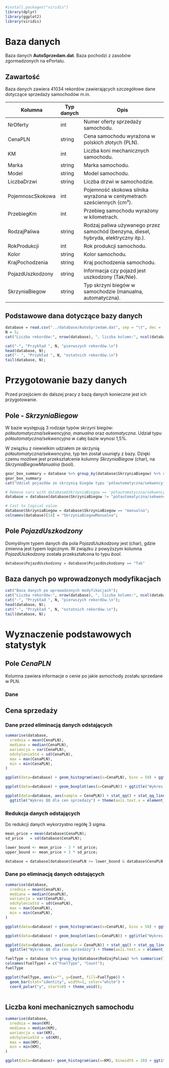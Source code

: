 ```r
#install.packages("viridis")
library(dplyr)
library(ggplot2)
library(viridis)
```

# Baza danych
  Baza danych **AutoSprzedam.dat**. Baza pochodzi z zasobów zgormadzonych na ePortalu.

## Zawartość
  Baza danych zawiera 41034 rekordów zawierających szczegółowe dane dotyczące sprzedaży samochodów m.in.

  <p style="text-align:center;">
  | Kolumna            | Typ danych | Opis                                                                                      |
  |--------------------|------------|-------------------------------------------------------------------------------------------|
  | NrOferty           | int        | Numer oferty sprzedaży samochodu.                                                        |
  | CenaPLN            | string      | Cena samochodu wyrażona w polskich złotych (PLN).                                         |
  | KM                 | int        | Liczba koni mechanicznych samochodu.                                                      |
  | Marka              | string     | Marka samochodu.                                                                          |
  | Model              | string     | Model samochodu.                                                                          |
  | LiczbaDrzwi       | string        | Liczba drzwi w samochodzie.                                                               |
  | PojemnoscSkokowa  | int      | Pojemność skokowa silnika wyrażona w centymetrach sześciennych (cm³).                      |
  | PrzebiegKm         | int        | Przebieg samochodu wyrażony w kilometrach.                                                |
  | RodzajPaliwa      | string     | Rodzaj paliwa używanego przez samochód (benzyna, diesel, hybryda, elektryczny itp.).      |
  | RokProdukcji       | int        | Rok produkcji samochodu.                                                                  |
  | Kolor              | string     | Kolor samochodu.                                                                          |
  | KrajPochodzenia    | string     | Kraj pochodzenia samochodu.                                                               |
  | PojazdUszkodzony  | string       | Informacja czy pojazd jest uszkodzony (Tak/Nie).                                           |
  | SkrzyniaBiegow     | string     | Typ skrzyni biegów w samochodzie (manualna, automatyczna).                                  |
  </p>
  
## Podstawowe dana dotyczące bazy danych
```r
database = read.csv("../database/AutoSprzedam.dat", sep = "\t", dec = ',');
N = 5;
cat("Liczba rekordów:", nrow(database), ", liczba kolumn:", ncol(database), "\n\n")

cat("-", "Przykład ", N, "pierwszych rekordów.\n")
head(database, N);
cat("- ", "Przykład ", N, "ostatnich rekordów.\n")
tail(database, N);
```

# Przygotowanie bazy danych
  Przed przejściem do dalszej pracy z bazą danych konieczne jest ich przygotowanie.

## Pole - *SkrzyniaBiegow*
  W bazie występują 3 rodzaje typów skrzyni biegów: *półautomatyczna/sekwencyjna*, *manualna* oraz *automatyczna*.
  Udział typu *półautomatyczna/sekwencyjna* w całej bazie wynosi 1,5%.
  
  W związku z niewielkim udziałem ze skrzynią *półautomatyczna/sekwencyjna*, typ ten został usunięty z bazy. 
  Dzięki czemu możliwe jest przekształcenie kolumny *SkrzyniaBiegow* (char), na *SkrzyniaBiegowManualna* (bool).
```r
gear_box_summary = database %>% group_by(database$SkrzyniaBiegow) %>% summarise(liczba = n());
gear_box_summary
cat("Udział pojazdów ze skrzynią biegów typu 'półautomatyczna/sekwencyjna'", sum(gear_box_summary[3,2])/sum(gear_box_summary[,2])*100, "%.");

# Remove cars with database$SkrzyniaBiegow == 'półautomatyczna/sekwencyjna'
database = database[database$SkrzyniaBiegow != "półautomatyczna/sekwencyjna",];

# Cast to logical value
database$SkrzyniaBiegow = database$SkrzyniaBiegow == "manualna";
colnames(database)[14] = "SkrzyniaBiegowManualna";
```
## Pole *PojazdUszkodzony*
  Domyślnym typem danych dla pola *PojazdUszkodzony* jest (char), gdzie zmienna jest typem logicznym.
  W związku z powyższym kolumna *PojazdUszkodzony* została przekształcona to typu *bool*.
```r
database$PojazdUszkodzony = database$PojazdUszkodzony == "Tak"
```

## Baza danych po wprowadzonych modyfikacjach
```r
cat("Baza danych po wprowadzonych modyfikacjach");
cat("Liczba rekordów:", nrow(database), ", liczba kolumn:", ncol(database), "\n\n");
cat("-", "Przykład ", N, "pierwszych rekordów.\n");
head(database, N);
cat("-", "Przykład ", N, "ostatnich rekordów.\n");
tail(database, N);
```


# Wyznaczenie podstawowych statystyk

## Pole *CenaPLN*
  Kolumna zawiera informacje o cenie po jakie asmochody zostału sprzedane w PLN.
  
### Dane  




## Cena sprzedaży

### Dane przed eliminacją danych odstających
```r
summarise(database,
  srednia = mean(CenaPLN),
  mediana = median(CenaPLN),
  wariancja = var(CenaPLN),
  odchylenieStd = sd(CenaPLN),
  max = max(CenaPLN),
  min = min(CenaPLN),
)

ggplot(data=database) + geom_histogram(aes(x=CenaPLN), bins = 50) + ggtitle("Histogram dla cen sprzedaży");

ggplot(data=database) + geom_boxplot(aes(x=CenaPLN)) + ggtitle("Wykres pudełko-wąsy dla cen sprzedaży");

ggplot(data=database, aes(sample = CenaPLN)) + stat_qq() + stat_qq_line(colour="red") + ylab("Kwantyl Teoretyczny") + xlab("Kwantyl Empiryczny") + 
  ggtitle("Wykres QQ dla cen sprzedaży") + theme(axis.text.x = element_blank(), axis.text.y = element_blank()) ;
```
### Redukcja danych odstających
Do redukcji danych wykorzystno regółę 3 sigma.
```r
mean_price = mean(database$CenaPLN);
sd_price   = sd(database$CenaPLN);

lower_bound <- mean_price - 3 * sd_price;
upper_bound <- mean_price + 3 * sd_price;

database = database[database$CenaPLN >= lower_bound & database$CenaPLN <= upper_bound,]
```
### Dane po eliminacją danych odstających
```r
summarise(database,
  srednia = mean(CenaPLN),
  mediana = median(CenaPLN),
  wariancja = var(CenaPLN),
  odchylenieStd = sd(CenaPLN),
  max = max(CenaPLN),
  min = min(CenaPLN),
)

ggplot(data=database) + geom_histogram(aes(x=CenaPLN), bins = 50) + ggtitle("Histogram dla cen sprzedaży");

ggplot(data=database) + geom_boxplot(aes(x=CenaPLN)) + ggtitle("Wykres pudełko-wąsy dla cen sprzedaży");

ggplot(data=database, aes(sample = CenaPLN)) + stat_qq() + stat_qq_line(colour="red") + ylab("Kwantyl Teoretyczny") + xlab("Kwantyl Empiryczny") + 
  ggtitle("Wykres QQ dla cen sprzedaży") + theme(axis.text.x = element_blank(), axis.text.y = element_blank()) ;
```


```r
fuelType = database %>% group_by(database$RodzajPaliwa) %>% summarise(liczba = n());
colnames(fuelType) = c("FuelType", "Count");
fuelType

ggplot(fuelType, aes(x="", y=Count, fill=FuelType)) +
  geom_bar(stat="identity", width=1, color="white") +
  coord_polar("y", start=0) + theme_void();
  
```
## Liczba koni mechanicznych samochodu

```r
summarise(database,
  srednia = mean(KM),
  mediana = median(KM),
  wariancja = var(KM),
  odchylenieStd = sd(KM),
  max = max(KM),
  min = min(KM),
)

ggplot(data=database)+ geom_histogram(aes(x=KM), binwidth = 20) + ggtitle("Histogram dla KM")
```
